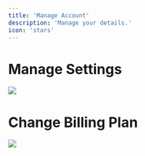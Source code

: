 ```yaml
---
title: 'Manage Account'
description: 'Manage your details.'
icon: 'stars'
---
```


# Manage Settings

![](https://img.mytsi.org/i/9pQw967.png)

# Change Billing Plan

![](https://img.mytsi.org/i/F5aL968.png)